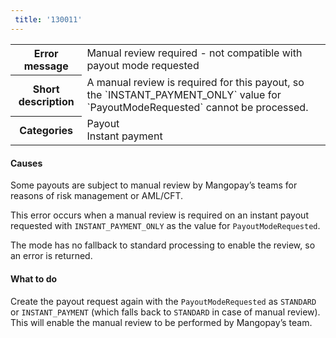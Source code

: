```yaml
---  
 title: '130011'  
---  
```

  
<table>
    <tbody>
        <tr>
            <th class="header"><strong>Error message</strong></th>
            <td class="table-content">Manual review required - not compatible with payout mode requested</td>
        </tr>
        <tr>
            <th class="header"><strong>Short description</strong></th>
            <td class="table-content">A manual review is required for this payout, so the `INSTANT_PAYMENT_ONLY` value for `PayoutModeRequested` cannot be processed.</td>
        </tr>
        <tr>
            <th class="header"><strong>Categories</strong></th>
            <td class="table-content">  
<div class="label">Payout</div>  
<div class="label">Instant payment</div>
</td>
        </tr>
    </tbody>
</table>  

#### Causes  

Some payouts are subject to manual review by Mangopay’s teams for reasons of risk management or AML/CFT.   

This error occurs when a manual review is required on an instant payout requested with `INSTANT_PAYMENT_ONLY` as the value for `PayoutModeRequested`.  

The mode has no fallback to standard processing to enable the review, so an error is returned.  

#### What to do  

Create the payout request again with the `PayoutModeRequested` as `STANDARD` or `INSTANT_PAYMENT` (which falls back to `STANDARD` in case of manual review). This will enable the manual review to be performed by Mangopay’s team. 